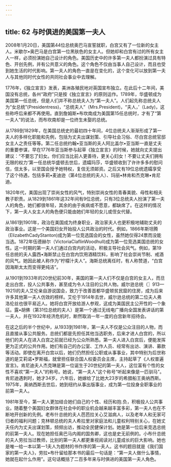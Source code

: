 ```yaml
---
---
---
```

title: 62 与时倶进的美国第一夫人
---




2008年1月20日，美国第44位总统奥巴马宣誓就职，白宫又有了一位新的女主人。米歇尔•奥巴马是白宫第一位黑肤色的女主人。但她却和白宫有过的所有女主人一样，必须扮演她自己设计的角色。美国历史中的许多第一夫人都扮演过具有特色、开创先例，并有公共意义的角色。这个角色不仅由当事人自己设计，而且也受到她生活的时代影响。第一夫人的角色一直是在变化的，这个变化可以放到第一夫人与其他同时代女性的共同社会事业中去理解。

1776年，《独立宣言》发表，美洲各殖民地对英国宣布独立。在此后十二年间，美国没有总统，各州“政府”只是按《独立宣言》的原则运作。1789年，华盛顿成为美国第一任总统，但是人们并不称总统夫人为“第一夫人”。人们起先称总统夫人为“女总统”(Presidentress)，“总统夫人”（Mrs.President)，“夫人，’（Lady)，这些称呼后来都不再使用。直到詹姆斯•布坎南成为美国第15任总统时，才有了“第一夫人”的说法，而布坎南却是一位终生未娶的总统。

从1789到1829年，在美国总统史的最初四十年间，4位总统夫人渐渐形成了第一夫人的多样化职能和先例，包括为丈夫出谋划策、引导社会习俗、尽白宫总统官邸女主人之责任等等。第二任总统约翰•亚当斯的夫人阿比盖尔•亚当斯一直是丈夫的重要参谋，早在1776年亚当斯参与起草《独立宣言》的时候，她就向丈夫提出建议：“不要忘了妇女。你们应当比前人更善待，更关心妇女！不要让丈夫们拥有无限的权力'第一任总统华盛顿去世后，遗孀玛莎，华盛顿收到了许许多多的慰问信，信太多，以至国会授予她特权，复信无须邮资。之后又有19位总统遗孀享受了这个待遇，包括多莉•麦迪逊（第4位总统的夫人）、玛丽•林肯和杰克琳•肯尼迪。

1820年代，美国出现了崇尚女性的风气，特别崇尚女性的青春美貌、母性和相夫教子职责。从1829到1861年这32年间有9位总统，只有3位总统夫人扮演了第一夫人的角色，她们都很年轻，其余的由于疾病或不愿意，都缺席了。在这样的情况下，第一夫人女主人的角色便只能由她们年轻的女儿或侄女代替。

从1861到1901年，政治在美国成为终身职业，政治家夫人也更积极地辅助丈夫的政治事业。这是一个美国妇女开始投人公共政治的时代。例如，1866年斯坦腾（ElizabethCadyStanton)成为第一位竞选国会的女性，虽然她仅得24票而没能当选。1872年伍德赫尔（VictoriaClaflinWoodhull)成为第一位竞选美国总统的女性。这一时期的第一夫人们通过白宫内的活动，积极主导社会风气。例如，第19任总统的夫人露西•海斯禁止在白宫内饮用酒精饮料，影响了社会崇尚节制、戒酒的风气。她因此被人称作为“柠檬汁夫人”。海斯总统离任时，有人称赞道，“白宫因海斯太太而变得更纯洁”。

从1901到1933年的20世纪前30年，美国的第一夫人们不仅是白宫的女主人，而旦走出白宫，投人公共事务，甚至成为令人注目的公共人物。威尔逊总统（〗913—1921)的夫人艾伦亲自游说国会，致力于改善首都华盛顿贫民窟的住房，成为后来许多其他第一夫人仿效的榜样。艾伦于1914年去世，威尔逊总统的第二位夫人弗洛伦丝也很平易近人。她将白宫开放给游人参观，这成为美国民主公开性的一个象征。露•胡佛（第31位总统的夫人）是第一个通过无线电广播向全国发表讲话的第一夫人，并在1932年经济危机时，断然取消一年一度的白宫新年招待会。

在这之后的半个世纪中，从1933到1981年，第一夫人不仅是公众注目的人物，而且直接从事公共服务。总统们都是先担任其他当选职务，后来才进人白宫的，所以他们的夫人在进入白宫之前就已经为公众所熟悉。第一夫人进入白宫后，便能发挥更为正式的公共作用。她们有自己的办公室、工作人员、经常有出访、演讲、募款等活动。即使在离开白宫以后，她们仍然担任公职或从事事业，其中特别为后世称道的是艾莉诺•罗斯福，就曾担任联合国人权委员会主席，主持起草了《人权普遍宣言》。肯尼迪夫人杰克琳是第一位诞生于20世纪的第一夫人，这位富有个性的女性不喜欢“第一夫人”的称号。她说，“第一夫人”这个称号“听起来像是一匹驯马”。肯尼迪遇刺时，她才34岁。六年后，她嫁给了比她大23岁的希腊船王奥纳西斯。1975年，奥纳西斯去世后，她到纽约从事出版事业，成为第一位投身全职事业的前第一夫人。

1981年至今，第一夫人更加结合她们自己的个性、经历和抱.负，积极投人公共事业。随着整个美国妇女群体在社会中的职业机会越来越丰富多彩，第一夫人也在不断地开创新的先例。老布什总统的夫人芭芭拉关心艾滋病人，以及老年人和无家可归者的福利问题；克林顿总统的夫人希拉里对家庭法和儿童权利特别关心，在她丈夫任内为丈夫出谋划策，频频出访，推动全民健保计划。她是第一位后来竞选总统的前第一夫人。现在她担任奥巴马内阁的国务卿，这也是史无前例的。小布什总统的夫人劳拉当过教师，比别的第一夫人都更重视阅读对儿童成长的巨大影响。她也是唯一给一本以第一1夫人为题材的书作序的第一夫人。这书的题目就是《我们国家的第一夫人》，劳拉•布什留给那本书的最后一句话是：“第一夫人做什么事情，她就在起什么作用”。这句话概括了二百多年来与时俱进的美国第一夫人角色。